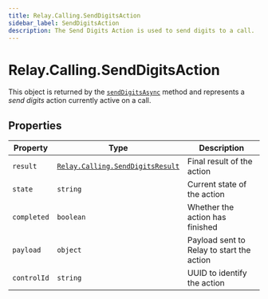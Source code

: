 ```yaml
---
title: Relay.Calling.SendDigitsAction
sidebar_label: SendDigitsAction
description: The Send Digits Action is used to send digits to a call.
---
```


[relay-calling-senddigitsresult]: /sdks/reference/realtime-sdk/v2/sdks/nodejs/calling/results/send-digits-result
[senddigitsasync]: /sdks/reference/realtime-sdk/v2/sdks/nodejs/calling/call#senddigitsasync

# Relay.Calling.SendDigitsAction

This object is returned by the [`sendDigitsAsync`][senddigitsasync] method and represents a _send digits_ action currently active on a call.

## Properties

| Property | Type | Description |
| -------- | ---- | ----------- |
| `result` | [`Relay.Calling.SendDigitsResult`][relay-calling-senddigitsresult] | Final result of the action |
| `state` | `string` | Current state of the action |
| `completed` | `boolean` | Whether the action has finished |
| `payload` | `object` | Payload sent to Relay to start the action |
| `controlId` | `string` | UUID to identify the action |